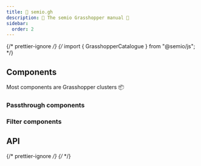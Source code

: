 ```yaml
---
title: 🦗 semio.gh
description: 📖 The semio Grasshopper manual 🧐
sidebar:
  order: 2
---
```


{/* prettier-ignore */}
{/* import { GrasshopperCatalogue } from "@semio/js"; */}

## Components

Most components are Grasshopper clusters 📦

### Passthrough components

### Filter components

## API

{/* prettier-ignore */}
{/* <GrasshopperCatalogue /> */}
